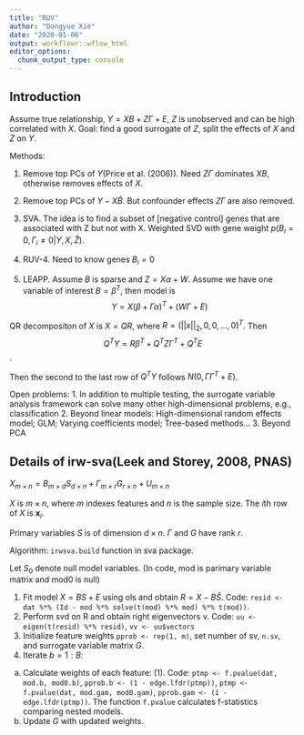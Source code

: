 ```yaml
---
title: "RUV"
author: "Dongyue Xie"
date: "2020-01-06"
output: workflowr::wflow_html
editor_options:
  chunk_output_type: console
---
```


## Introduction

Assume true relationship, $Y = XB + Z\Gamma + E$, $Z$ is unobserved and can be high correlated with $X$. Goal: find a good surrogate of $Z$, split the effects of $X$ and $Z$ on $Y$. 

Methods: 

1. Remove top PCs of $Y$(Price et al. (2006)). Need $Z\Gamma$ dominates $XB$, otherwise removes effects of $X$.

2. Remove top PCs of $Y-X\hat B$. But confounder effects $Z\Gamma$ are also removed.

3. SVA. The idea is to find a subset of [negative control] genes that are associated with Z but not with X. Weighted SVD with gene weight $p(B_i=0,\Gamma_i\neq 0|Y,X,\hat Z)$.

4. RUV-4. Need to know genes $B_i=0$

5. LEAPP. Assume $B$ is sparse and $Z = X\alpha + W$. Assume we have one variable of interest $B=\beta^T$, then model is $$Y = X(\beta+\Gamma\alpha)^T+(W\Gamma+E)$$



QR decompositon of $X$ is $X=QR$, where $R=(||x||_2,0,0,...,0)^T$. Then $$Q^TY = R\beta^T+Q^TZ\Gamma^T+Q^TE$$.

Then the second to the last row of $Q^TY$ follows $N(0,\Gamma\Gamma^T+E)$.




Open problems:
1. In addition to multiple testing, the surrogate variable analysis
framework can solve many other high-dimensional problems, e.g.,
classification
2. Beyond linear models: High-dimensional random effects model;
GLM; Varying coefficients model; Tree-based methods...
3. Beyond PCA

## Details of irw-sva(Leek and Storey, 2008, PNAS)

$X_{m\times n} = B_{m\times d}S_{d\times n}+\Gamma_{m\times r} G_{r\times n} + U_{m\times n}$

$X$ is $m\times n$, where $m$ indexes features and $n$ is the sample size. The $i$th row of $X$ is $\mathbf{x}_i$.

Primary variables $S$ is of dimension $d\times n$. $\Gamma$ and $G$ have rank $r$.

Algorithm: `irwsva.build` function in sva package.

Let $S_0$ denote null model variables. (In code, mod is parimary variable matrix and mod0 is null)

1. Fit model $X=BS+E$ using ols and obtain $R=X-B\hat S$. Code: `resid <- dat %*% (Id - mod %*% solve(t(mod) %*% mod) %*% t(mod))`.
2. Perform svd on R and obtain right eigenvectors v. Code: `uu <- eigen(t(resid) %*% resid)`, `vv <- uu$vectors`
3. Initialize feature weights `pprob <- rep(1, m)`, set number of sv, `n.sv`, and surrogate variable matrix $G$.
4. Iterate $b=1:B$: 
a. Calculate weights of each feature: (1).  Code: `ptmp <- f.pvalue(dat, mod.b, mod0.b)`, `pprob.b <- (1 - edge.lfdr(ptmp))`, `ptmp <- f.pvalue(dat, mod.gam, mod0.gam)`, `pprob.gam <- (1 - edge.lfdr(ptmp))`. The function `f.pvalue` calculates f-statistics comparing nested models. 
b. Update $G$ with updated weights.






